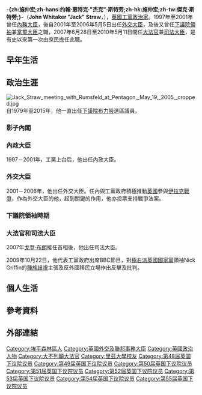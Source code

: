 {{noteTA
|G1=PoliticiansUK
|dt=台灣→傑克·斯特勞;香港→施仲宏;大陆→杰克·斯特劳；
|1=zh-hans:斯特劳;zh-hk:施仲宏;zh-tw:斯特勞;
|d1=台灣→斯特勞;香港→施仲宏;大陆→斯特劳；
}}
{{expand|time=2016-07-08}}
{{Infobox_officeholder
|name= -{zh-hans:杰克·斯特劳;zh-hk:施仲宏;zh-tw:傑克·斯特勞;}- <small>閣下<br />The Rt Hon. Jack Straw
|image= Jack Straw 2.jpg
|image_caption= 250px
|office=[[司法大臣_(英國)|司法大臣]]<br>[[大法官_(英國)|大法官]]
|term_start= 2007年6月28日
|term_end = 2010年5月11日
|predecessor = 索羅頓的法爾克納勳爵
|successor = [[肯尼斯·克拉克|肯尼斯·克拉克]]
|primeminister = [[戈登·布朗|戈登·布朗]]
| office1 = [[下議院領袖|下議院領袖]]<br>[[掌璽大臣|掌璽大臣]]
| term_start1 = 2006年5月5日
| term_end1 = 2007年6月27日
| predecessor1 = [[杰弗里·胡恩|杰弗里·胡恩]]
| successor1 = [[哈莉特·哈曼|哈莉特·哈曼]]
| primeminister1 = [[東尼·布萊爾|東尼·布萊爾]]
| office2 = [[外交及國協事務大臣|外交及國協事務大臣]]
| term_start2 = 2001年6月8日
| term_end2 = 2006年5月5日
| predecessor2 = [[勞勃·庫克|勞勃·庫克]]
| successor2 = [[瑪格麗特·貝克特|瑪格麗特·貝克特]]
| primeminister2 = [[東尼·布萊爾|東尼·布萊爾]]
| office3 = [[內政大臣_(英國)|內政大臣]]
| term_start3 = 1997年5月2日
| term_end3 = 2001年6月8日
| predecessor3 = [[麥可·霍華|麥可·霍華]]
| successor3 = 大衛·布倫基特
| primeminister3 = [[東尼·布萊爾|東尼·布萊爾]]
| office4 = [[英國下議院|英國下議院]]議員<br>[[布萊克本_(英國國會選區)|布萊克本]]
| predecessor4 = [[芭芭拉·卡素爾|芭芭拉·卡素爾]]
| successor4 = 凱特·霍勒恩
| term_start4 = 1979年5月3日
| term_end4 = 2015年3月30日
|birth_date= {{birth date and age|1946|08|03}}
|birth_place = {{UK}}[[英格蘭|英格蘭]][[艾塞克斯郡|艾塞克斯郡]][[巴克赫斯特山|巴克赫斯特山]]
|party=[[工黨_(英國)|工黨]]
|religion = [[英國國教會|英國國教會]]
|spouse = {{marriage|安西婭·威斯頓|1968|1977}}<br>{{marriage|愛麗絲·珀金斯|1978}}
|alma_mater = [[利兹大學|利兹大學]]
}}

'''-{zh:施仲宏;zh-hans:约翰·惠特克·"杰克"·斯特劳;zh-hk:施仲宏;zh-tw:傑克·斯特勞;}-'''（'''John Whitaker "Jack" Straw'''，{{bd|1946年|8月3日|catIdx=S}}），[[英國|英國]][[工黨_(英國)|工黨]][[政治家|政治家]]。1997年至2001年曾任[[內務大臣|內務大臣]]，後自2001年至2006年5月5日出任[[外交及聯邦事務大臣|外交大臣]]，及後又曾任[[下議院領袖|下議院領袖]]兼[[掌璽大臣|掌璽大臣]]之職，2007年6月28日至2010年5月11日間任[[英國大法官|大法官]]兼[[司法大臣_(英国)|司法大臣]]，是有史以來第一次由庶民擔任此職。

== 早年生活 ==

== 政治生涯 ==
[[File:Jack_Straw_meeting_with_Rumsfeld_at_Pentagon,_May_19,_2005,_cropped.jpg|right]]
自1979年至2015年，他一直出任[[英國下議院|下議院]][[布力般|布力般]]選區議員。

=== 影子內閣 ===

=== 內政大臣 ===
1997－2001年，工黨上台后，他出任內政大臣。

=== 外交大臣 ===
2001－2006年，他出任外交大臣。任內與工黨政府積極推動[[英國|英國]]參與[[伊拉克戰爭|伊拉克戰爭]]，作為外交大臣的他，起到關鍵的作用，他亦投票支持戰爭法案。

=== 下議院領袖時期 ===

=== 大法官和司法大臣 ===
2007年[[戈登·布朗|戈登·布朗]]接任首相後，他出任司法大臣。

2009年10月22日，他代表工黨政府出席BBC節目，對[[極右派|極右派]][[英國國家黨|英國國家黨]]領袖Nick Griffin的[[種族歧視|種族歧視]]主張及反外國移民立場作出反擊及批判。

== 個人生活 ==

== 參考資料 ==

== 外部連結 ==

{{s-start}}
{{s-off}}
{{s-bef | before=[[夏偉明|夏偉明]]}}
{{s-ttl | title=[[內政大臣|內政大臣]] | years=1997年–2001年}}
{{s-aft | after=[[白文傑|白文傑]]}}
{{s-bef | before=[[郭偉邦|郭偉邦]]}}
{{s-ttl | title=[[外交及聯邦事務大臣|外交大臣]] | years=2001年–2006年}}
{{s-aft | after=[[貝嘉晴|貝嘉晴]]}}
{{s-bef | rows=2 |before=[[禤智輝|禤智輝]]}}
{{s-ttl | title=[[下議院領袖|下議院領袖]] | years=2006年–2007年}}
{{s-aft | rows=2 |after=[[夏雅雯|夏雅雯]]}}
{{s-ttl | title=[[掌璽大臣|掌璽大臣]] | years=2006年–2007年}}
{{s-bef | rows=2 |before=[[范克林|范克林勳爵]]}}
{{s-ttl | title=[[英國大法官|大法官]] | years=2007年 - 2010年}}
{{s-aft | rows=2 |after=[[祁淦禮|祁淦禮]]}}
{{s-ttl | title=[[司法大臣_(英国)|司法大臣]] | years=2007年 - 2010年}}
{{end}}

{{托尼·布莱尔内阁}}
{{戈登·布朗内阁}}
{{Authority control}}

{{DEFAULTSORT:Straw, Jack}}
[[Category:埃平森林區人|Category:埃平森林區人]]
[[Category:英國外交及聯邦事務大臣|Category:英國外交及聯邦事務大臣]]
[[Category:英國政治人物|Category:英國政治人物]]
[[Category:大不列顛大法官|Category:大不列顛大法官]]
[[Category:里茲大學校友|Category:里茲大學校友]]
[[Category:第48届英国下议院议员|Category:第48届英国下议院议员]]
[[Category:第49届英国下议院议员|Category:第49届英国下议院议员]]
[[Category:第50届英国下议院议员|Category:第50届英国下议院议员]]
[[Category:第51届英国下议院议员|Category:第51届英国下议院议员]]
[[Category:第52届英国下议院议员|Category:第52届英国下议院议员]]
[[Category:第53届英国下议院议员|Category:第53届英国下议院议员]]
[[Category:第54届英国下议院议员|Category:第54届英国下议院议员]]
[[Category:第55届英国下议院议员|Category:第55届英国下议院议员]]